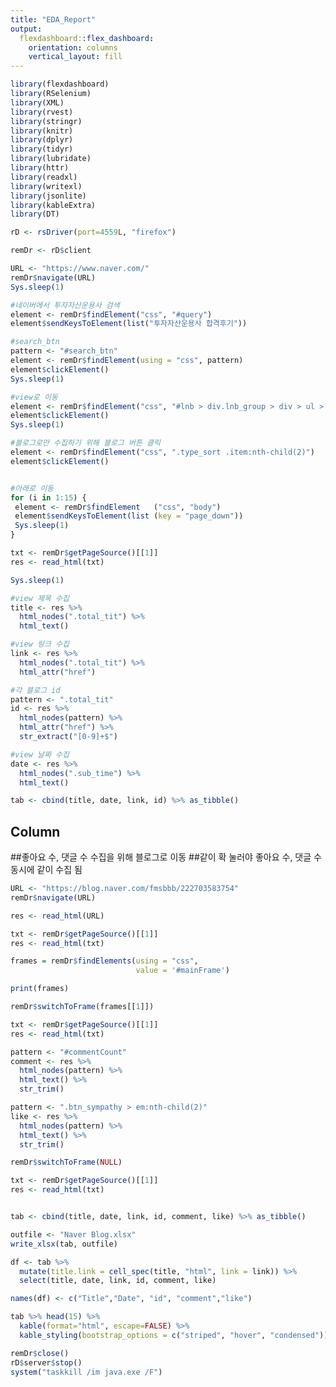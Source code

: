 ---
title: "EDA_Report"
output: 
  flexdashboard::flex_dashboard:
    orientation: columns
    vertical_layout: fill
---

```{r, include=FALSE}
library(flexdashboard)
library(RSelenium)
library(XML)
library(rvest)
library(stringr)
library(knitr)
library(dplyr)
library(tidyr)
library(lubridate)
library(httr)
library(readxl)
library(writexl)
library(jsonlite)
library(kableExtra)
library(DT)

rD <- rsDriver(port=4559L, "firefox")

remDr <- rD$client

URL <- "https://www.naver.com/"
remDr$navigate(URL)
Sys.sleep(1)

#네이버에서 투자자산운용사 검색
element <- remDr$findElement("css", "#query")
element$sendKeysToElement(list("투자자산운용사 합격후기"))

#search_btn
pattern <- "#search_btn"
element <- remDr$findElement(using = "css", pattern)
element$clickElement()
Sys.sleep(1)

#view로 이동 
element <- remDr$findElement("css", "#lnb > div.lnb_group > div > ul > li:nth-child(2) > a")
element$clickElement()
Sys.sleep(1)

#블로그로만 수집하기 위해 블로그 버튼 클릭  
element <- remDr$findElement("css", ".type_sort .item:nth-child(2)")
element$clickElement()


#아래로 이동
for (i in 1:15) {
 element <- remDr$findElement   ("css", "body")
 element$sendKeysToElement(list (key = "page_down"))
 Sys.sleep(1)
} 

txt <- remDr$getPageSource()[[1]]
res <- read_html(txt)

Sys.sleep(1)

#view 제목 수집 
title <- res %>%
  html_nodes(".total_tit") %>%
  html_text()

#view 링크 수집 
link <- res %>%
  html_nodes(".total_tit") %>%
  html_attr("href") 

#각 블로그 id
pattern <- ".total_tit"
id <- res %>% 
  html_nodes(pattern) %>%
  html_attr("href") %>% 
  str_extract("[0-9]+$")

#view 날짜 수집
date <- res %>%
  html_nodes(".sub_time") %>%
  html_text() 

tab <- cbind(title, date, link, id) %>% as_tibble() 
```

Column {data-width=650}
-----------------------------------------------------------------------

##좋아요 수, 댓글 수 수집을 위해 블로그로 이동 
##같이 확 눌러야 좋아요 수, 댓글 수 동시에 같이 수집 됨 

```{r}
URL <- "https://blog.naver.com/fmsbbb/222703583754"
remDr$navigate(URL)

res <- read_html(URL)

txt <- remDr$getPageSource()[[1]]
res <- read_html(txt)

frames = remDr$findElements(using = "css",
                            value = '#mainFrame')

print(frames)

remDr$switchToFrame(frames[[1]])

txt <- remDr$getPageSource()[[1]]
res <- read_html(txt)

pattern <- "#commentCount"
comment <- res %>% 
  html_nodes(pattern) %>% 
  html_text() %>% 
  str_trim()

pattern <- ".btn_sympathy > em:nth-child(2)"
like <- res %>% 
  html_nodes(pattern) %>% 
  html_text() %>% 
  str_trim()

remDr$switchToFrame(NULL)

txt <- remDr$getPageSource()[[1]]
res <- read_html(txt)


tab <- cbind(title, date, link, id, comment, like) %>% as_tibble()

outfile <- "Naver Blog.xlsx"
write_xlsx(tab, outfile)

df <- tab %>%
  mutate(title.link = cell_spec(title, "html", link = link)) %>%
  select(title, date, link, id, comment, like)

names(df) <- c("Title","Date", "id", "comment","like")

tab %>% head(15) %>%
  kable(format="html", escape=FALSE) %>%
  kable_styling(bootstrap_options = c("striped", "hover", "condensed")) 
```

```{r, include=FALSE}
remDr$close()
rD$server$stop()
system("taskkill /im java.exe /F")
```
